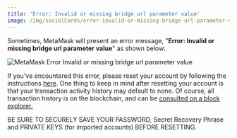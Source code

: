 ```yaml
---
title: 'Error: Invalid or missing bridge url parameter value'
image: /img/socialCards/error-invalid-or-missing-bridge-url-parameter-value.jpg
---
```



<CustomLayout />

Sometimes, MetaMask will present an error message, "**Error: Invalid or missing bridge url parameter value**" as shown below:

<div class="center-container">
  <div class="img-medium">
    <img
      src={
        require("../../img/troubleshooting/error-invalid-or-missing-bridge-url-parameter-value/MetaMask_Error_Invalid_or_missing_bridge_url_parameter_value.png")
          .default
      }
      alt="MetaMask Error Invalid or missing bridge url parameter value"
    />
  </div>
</div>

If you've encountered this error, please reset your account by following the instructions [here](/managing-my-wallet/resetting-deleting-and-restoring/how-to-clear-your-account-activity-reset-account). One thing to keep in mind after resetting your account is that your transaction activity history may default to none. Of course, all transaction history is on the blockchain, and can be [consulted on a block explorer.](/managing-my-wallet/how-to-check-my-wallet-activity-on-the-blockchain-explorer)

BE SURE TO SECURELY SAVE YOUR PASSWORD, Secret Recovery Phrase and PRIVATE KEYS (for imported accounts) BEFORE RESETTING.
